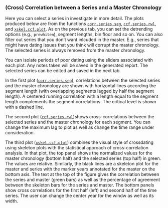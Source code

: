 ### (Cross) Correlation between a Series and a Master Chronology
Here you can select a series in investigate in more detail. The plots produced below are from the functions [`corr.series.seg`](https://rdrr.io/cran/dplR/man/corr.series.seg.html), [`ccf.series.rwl`](https://rdrr.io/cran/dplR/man/ccf.series.rwl.html), and [`xskel.ccf.plot`](https://rdrr.io/cran/dplR/man/xskel.ccf.plot.html). As on the previous tab, you can set the detrending options (e.g., `prewhiten`), segment lengths, bin floor and so on. You can also filter out series that you don't want inlcuded in the master. E.g., series that might have dating issues that you think will corrupt the master chronology. The selected series is always removed from the master chronology.

You can isolate periods of poor dating using the sliders associated with each plot. Any notes taken will be saved in the generated report. The selected series can be edited and saved in the next tab.

In the first plot ([`corr.series.seg`](https://rdrr.io/cran/dplR/man/corr.series.seg.html)), correlations between the selected series and the master chronology are
shown with horizontal lines according the segment length (with overlapping segments lagged by half the segment length). A centered running correlation with a length equal to the segment length complements the segment correlations. The critical level is shown with a dashed line.

The second plot ([`ccf.series.rwl`](https://rdrr.io/cran/dplR/man/ccf.series.rwl.html))shows cross-correlations between the selected series and the master chronology for each segment. You can change the maximum lag to plot as well as change the time range under consideration.

The third plot ([`xskel.ccf.plot`](https://rdrr.io/cran/dplR/man/xskel.ccf.plot.html)) combines the visual style of crossdating using skeleton plots with the statistical approach of cross-correlation analysis.  In that plot, the top panel shows the normalized values for the master chronology (bottom half) and the selected series (top half) in green. The values are relative. Similarly, the black lines are a skeleton plot for the master and series with the marker years annotated for the master on the bottom axis. The text at the top of the figure gives the correlation between the series and master (green bars) as well as the percentage of agreement between the skeleton bars for the series and master. The bottom panels show cross correlations for the first half (left) and second half of the time series. The user can change the center year for the windw as well as its width.
